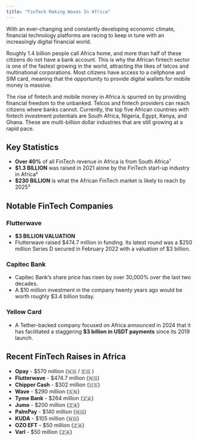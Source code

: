 ```yaml
---
title: "FinTech Making Waves In Africa"
---
```


With an ever-changing and constantly developing economic climate, financial technology platforms are racing to keep in tune with an increasingly digital financial world.

Roughly 1.4 billion people call Africa home, and more than half of these citizens do not have a bank account. This is why the African fintech sector is one of the fastest growing in the world, attracting the likes of telcos and multinational corporations. Most citizens have access to a cellphone and SIM card, meaning that the opportunity to provide digital wallets for mobile money is massive.

The rise of fintech and mobile money in Africa is spurred on by providing financial freedom to the unbanked. Telcos and fintech providers can reach citizens where banks cannot. Currently, the top five African countries with fintech investment potentials are South Africa, Nigeria, Egypt, Kenya, and Ghana. These are multi-billion dollar industries that are still growing at a rapid pace.

## Key Statistics

- **Over 40%** of all FinTech revenue in Africa is from South Africa¹
- **&dollar;1.3 BILLION** was raised in 2021 alone by the FinTech start-up industry in Africa²
- **&dollar;230 BILLION** is what the African FinTech market is likely to reach by 2025³

## Notable FinTech Companies

### Flutterwave
- **&dollar;3 BILLION VALUATION**
- Flutterwave raised &dollar;474.7 million in funding. Its latest round was a &dollar;250 million Series D secured in February 2022 with a valuation of &dollar;3 billion.

### Capitec Bank
- Capitec Bank’s share price has risen by over 30,000% over the last two decades.
- A &dollar;10 million investment in the company twenty years ago would be worth roughly &dollar;3.4 billion today.

### Yellow Card
- A Tether-backed company focused on Africa announced in 2024 that it has facilitated a staggering **&dollar;3 billion in USDT payments** since its 2019 launch.

## Recent FinTech Raises in Africa

- **Opay** - &dollar;570 million (🇳🇬 / 🇪🇬 )
- **Flutterwave** - &dollar;474.7 million (🇳🇬)
- **Chipper Cash** - &dollar;302 million (🇺🇸)
- **Wave** - &dollar;290 million (🇸🇳)
- **Tyme Bank** - &dollar;264 million (🇿🇦)
- **Jumo** - &dollar;200 million (🇿🇦)
- **PalmPay** - &dollar;140 million (🇳🇬)
- **KUDA** - &dollar;105 million (🇳🇬)
- **OZO EFT** - &dollar;50 million (🇿🇦)
- **Varl** - &dollar;50 million (🇿🇦)
